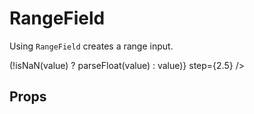 
<Meta title="RangeField" />

# RangeField

Using `RangeField` creates a range input.

<Canvas>
  <Story name="Simple">
    <Field
      component={RangeField}
      label="Simple range input"
      max={50}
      min={10}
      name="rangeField.simple"
      parse={(value) => (!isNaN(value) ? parseFloat(value) : value)}
      step={2.5}
    />
  </Story>
</Canvas>

## Props

<ArgsTable of={RangeField} />
